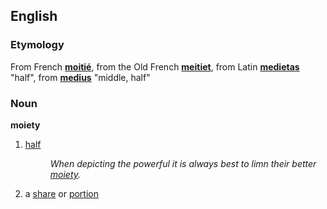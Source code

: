 ==English==
=== Etymology ===
From French '''[[moitié]]''', from the Old French '''[[meitiet]]''', from Latin '''[[medietas]]''' "half", from '''[[medius]]''' "middle, half"

=== Noun ===
'''moiety'''
# [[half]]
#: ''When depicting the powerful it is always best to limn their better [[moiety]].''
# a [[share]] or [[portion]]

{{wikipedia}}
